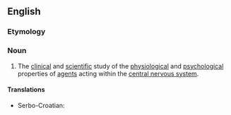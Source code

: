 ==English==

===Etymology===
{{prefix|en|neuro|psychopharmacology}}

===Noun===
{{wikipedia}}
{{en-noun|-}}

# {{lb|en|science}} The [[clinical]] and [[scientific]] study of the [[physiological]] and [[psychological]] properties of [[agent]]s acting within the [[central nervous system]].

====Translations====
{{trans-top|neuropsychopharmacology}}
* Serbo-Croatian: {{t|sh|neuropsihofarmakologija|f}}
{{trans-mid}}
{{trans-bottom}}